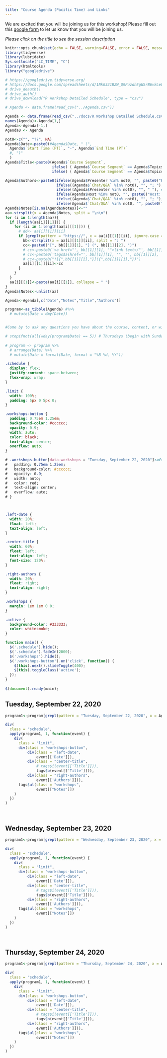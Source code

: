 ```yaml
---
title: "Course Agenda (Pacific Time) and Links"
---
```


We are excited that you will be joining us for this workshop! Please fill out this [google form](https://docs.google.com/forms/d/e/1FAIpQLSd6yThLtJLjAICFzvOkPGoAou3aJcD-4s-7uhVFfQI3hVaoMQ/viewform?usp=sf_link) to let us know that you will be joining us. 

*Please click on the title to see the session description*

```r
knitr::opts_chunk$set(echo = FALSE, warning=FALSE, error = FALSE, message = FALSE)
library(tidyverse)
library(lubridate)
Sys.setlocale("LC_TIME", "C")
library(htmltools)
library("googledrive")
```

```r
# https://googledrive.tidyverse.org/
# https://docs.google.com/spreadsheets/d/1NkG331BZW_Q9PuzdhEgW5rB6vkLe0K_Dd1K3iFrAFNw/edit?usp=sharing
# drive_deauth()
# drive_auth()
# drive_download("R Workshop Detailed Schedule", type = "csv")

# Agenda <- data.frame(read_csv("../Agenda.csv"))

Agenda <- data.frame(read_csv("../docs/R Workshop Detailed Schedule.csv"))
names(Agenda)<-Agenda[1,]
Agenda<-Agenda[-1,]
Agenda0 <- Agenda

not0<-c("", "??", NA)
Agenda$Date<-paste0(#Agenda$Date, " (", 
  Agenda$`Start Time (PT)`, "-", Agenda$`End Time (PT)`
  #, ")"
  )
Agenda$Title<-paste0(Agenda$`Course Segment`,
                     ifelse( ( Agenda$`Course Segment` == Agenda$Topics | Agenda$`Course Segment` %in% not0 | Agenda$Topics %in% not0 ), "", " - "), 
                     ifelse( ( Agenda$`Course Segment` == Agenda$Topics | Agenda$Topics %in% not0 ), "", Agenda$Topics) )

Agenda$Authors<-paste0(ifelse(Agenda$Presenter %in% not0, "", paste0("Presenter: ", Agenda$Presenter)), #Presenter
                       ifelse((Agenda$`Chat/Q&A` %in% not0), "", "; "), # ; 
                       ifelse((Agenda$Presenter %in% not0), "", " "), # Space
                       ifelse(Agenda$Host %in% not0, "", paste0("Host: ", Agenda$Host)), # Host
                       ifelse((Agenda$`Chat/Q&A` %in% not0), "", "; "), # ; 
                       ifelse(Agenda$`Chat/Q&A` %in% not0, "", paste0("Help: ", Agenda$`Chat/Q&A`)) ) # Help
Agenda$Notes[is.na(Agenda$Notes)]<-""
aa<-strsplit(x = Agenda$Notes, split = "\n\n")
for (i in 1:length(aa)){
  if (length(aa[i][[1]])) {
    for (ii in 1:length(aa[i][[1]])) {
      # dd<- aa[i][[1]][ii]
      if (grepl(pattern = "https://", x = aa[i][[1]][ii], ignore.case = T)) {
        bb<-strsplit(x = aa[i][[1]][ii], split = ": ")
        cc<-paste0("[", bb[[1]][1], "] (", bb[[1]][2], ")")
        # cc<-paste0('<a href="', bb[[1]][1], '">link text</"', bb[[1]][2], '">')
        # cc<-paste0('tags$a(href="', bb[[1]][1], '", "', bb[[1]][2], '"')
        # cc<-paste0("![{",bb[[1]][2],"}]({",bb[[1]][1],"})")
        aa[i][[1]][ii]<-cc
      }
    }
  }
  aa[i][[1]]<-paste(aa[i][[1]], collapse = " ")
}
Agenda$Notes<-unlist(aa)

Agenda<-Agenda[,c("Date","Notes","Title","Authors")]

program<-as_tibble(Agenda) #%>%
  # mutate(Date = dmy(Date))


#Come by to ask any questions you have about the course, content, or with specific questions about issues you have in your own analyses.

# stopifnot(all(wday(program$Date) == 5)) # Thursdays (begin with Sundays)
          
# program <- program %>%
  # arrange(Date) %>%
  # mutate(Date = format(Date, format = "%B %d, %Y"))
```


```css
.schedule {
  display: flex;
  justify-content: space-between;
  flex-wrap: wrap;
}

.limit {
  width: 100%;
  padding: 5px 0 5px 0;
}

.workshops-button {
  padding: 0.75em 1.25em;
  background-color: #cccccc;
  opacity: 0.9;
  width: auto;
  color: black;
  text-align: center;
  overflow: auto;
}

# .workshops-button[data-workshops = "Tuesday, September 22, 2020"]:after {
#   padding: 0.75em 1.25em;
#   background-color: #cccccc;
#   opacity: 0.9;
#   width: auto;
#   color: red;
#   text-align: center;
#   overflow: auto;
# }



.left-date {
  width: 20%;
  float: left;
  text-align: left;
}

.center-title {
  width: 60%;
  float: left;
  text-align: left;
  font-size: 120%;
}

.right-authors {
  width: 20%;
  float: right;
  text-align: right;
}

.workshops {
  margin: 1em 1em 0 0;
}

.active {
  background-color: #333333;
  color: whitesmoke;
}

```

```js
function main() {
  $('.schedule').hide();
  $('.schedule').fadeIn(2000);
  $('.workshops').hide();
  $('.workshops-button').on('click', function() {
    $(this).next().slideToggle(400);
    $(this).toggleClass('active');
  });
}
 
$(document).ready(main);
```

## Tuesday, September 22, 2020

```r
program1<-program[grepl(pattern = "Tuesday, September 22, 2020", x = Agenda0$Date), ]

div(
  class = "schedule",
  apply(program1, 1, function(event) {
    div(
      class = "limit",
      div(class = "workshops-button", 
          div(class = "left-date", 
              event[['Date']]),
          div(class = "center-title", 
              # tags$i(event[['Title']])),
              tags$b(event[['Title']])),
          div(class = "right-authors",
              event[['Authors']])),
      tags$ul(class = "workshops",
              event[["Notes"]])
    )
  })
) 
```

<br>


## Wednesday, September 23, 2020

```r
program1<-program[grepl(pattern = "Wednesday, September 23, 2020", x = Agenda0$Date), ]

div(
  class = "schedule",
  apply(program1, 1, function(event) {
    div(
      class = "limit",
      div(class = "workshops-button", 
          div(class = "left-date", 
              event[['Date']]),
          div(class = "center-title", 
              # tags$i(event[['Title']])),
              tags$b(event[['Title']])),
          div(class = "right-authors",
              event[['Authors']])),
      tags$ul(class = "workshops",
              event[["Notes"]])
    )
  })
) 
```

<br>


## Thursday, September 24, 2020

```r
program1<-program[grepl(pattern = "Thursday, September 24, 2020", x = Agenda0$Date), ]

div(
  class = "schedule",
  apply(program1, 1, function(event) {
    div(
      class = "limit",
      div(class = "workshops-button", 
          div(class = "left-date", 
              event[['Date']]),
          div(class = "center-title", 
              # tags$i(event[['Title']])),
              tags$b(event[['Title']])),
          div(class = "right-authors",
              event[['Authors']])),
      tags$ul(class = "workshops",
              event[["Notes"]])
    )
  })
) 
```

<br>


